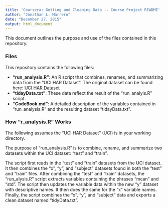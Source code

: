```yaml
---
title: 'Coursera: Getting and Cleaning Data -- Course Project README'
author: "Jonathan L. Marrero"
date: "December 27, 2015"
output: html_document
---
```


This document outlines the purpose and use of the files contained in this repository.

### **Files**

This repository contains the following files:

* **"run_analysis.R"**: An R script that combines, renames, and summarizing data from the "UCI HAR Dataset". The original dataset can be found here: [UCI HAR Dataset](https://d396qusza40orc.cloudfront.net/getdata%2Fprojectfiles%2FUCI%20HAR%20Dataset.zip )
* **"tidayData.txt"**: These data reflect the result of the "run_analyis.R" script. 
* **"CodeBook.md"**: A detailed description of the variables contained in "run_analysis.R" and the resulting dataset "tidayData.txt".

### **How "r_analysis.R" Works**

The following assumes the "UCI HAR Dataset" (UCI) is in your working directory. 

The purpose of "run_analysis.R" is to combine, rename, and summarize two datasets within the UCI dataset: "test" and "train". 

The script first reads in the "test" and "train" datasets from the UCI dataset. It then combines the "x", "y", and "subject" datasets found in both the "test" and "train" files. After combining the "test" and "train" datasets, the "run_alysis.R" script extracts variables containing the phrases "mean" and "std". The script then updates the variable data within the new "y" dataset with descriptive names. It then does the same for the "x" variable names. Finally, the script combines the "x", "y", and "subject" data and exports a clean dataset named "tidyData.txt". 